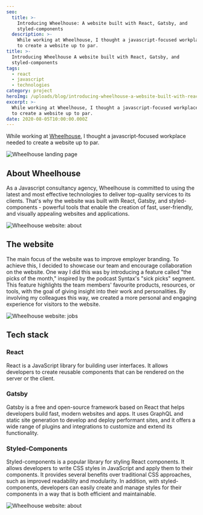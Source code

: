 ```yaml
---
seo:
  title: >-
    Introducing Wheelhouse: A website built with React, Gatsby, and
    styled-components
  description: >-
    While working at Wheelhouse, I thought a javascript-focused workplace needed
    to create a website up to par.
title: >-
  Introducing Wheelhouse A website built with React, Gatsby, and
  styled-components
tags:
  - react
  - javascript
  - technologies
category: project
heroImg: /uploads/blog/introducing-wheelhouse-a-website-built-with-react-gatsby-and-styled-components/hero.png
excerpt: >-
  While working at Wheelhouse, I thought a javascript-focused workplace needed
  to create a website up to par.
date: 2020-08-05T10:00:00.000Z
---
```


While working at [Wheelhouse](https://www.wheelhouse.be 'wheelhouse.be'), I
thought a javascript-focused workplace needed to create a website up to par.

![Wheelhouse landing page](/uploads/blog/introducing-wheelhouse-a-website-built-with-react-gatsby-and-styled-components/wheelhouse-1_t4uzdz.png 'Wheelhouse landing page')

## About Wheelhouse

As a Javascript consultancy agency, Wheelhouse is committed to using the latest
and most effective technologies to deliver top-quality services to its clients.
That's why the website was built with React, Gatsby, and styled-components -
powerful tools that enable the creation of fast, user-friendly, and visually
appealing websites and applications.

![Wheelhouse website: about](/uploads/blog/introducing-wheelhouse-a-website-built-with-react-gatsby-and-styled-components/wheelhouse-2_rnxapk.png 'Wheelhouse website: about')

## The website

The main focus of the website was to improve employer branding. To achieve this,
I decided to showcase our team and encourage collaboration on the website. One
way I did this was by introducing a feature called "the picks of the month,"
inspired by the podcast Syntax's "sick picks" segment. This feature highlights
the team members' favourite products, resources, or tools, with the goal of
giving insight into their work and personalities. By involving my colleagues
this way, we created a more personal and engaging experience for visitors to the
website.

![Wheelhouse website: jobs](/uploads/blog/introducing-wheelhouse-a-website-built-with-react-gatsby-and-styled-components/wheelhouse-3_zcexhm.png 'Wheelhouse website: jobs')

## Tech stack

### React

React is a JavaScript library for building user interfaces. It allows developers
to create reusable components that can be rendered on the server or the client.

### Gatsby

Gatsby is a free and open-source framework based on React that helps developers
build fast, modern websites and apps. It uses GraphQL and static site generation
to develop and deploy performant sites, and it offers a wide range of plugins
and integrations to customize and extend its functionality.

### Styled-Components

Styled-components is a popular library for styling React components. It allows
developers to write CSS styles in JavaScript and apply them to their components.
It provides several benefits over traditional CSS approaches, such as improved
readability and modularity. In addition, with styled-components, developers can
easily create and manage styles for their components in a way that is both
efficient and maintainable.

![Wheelhouse website: about](/uploads/blog/introducing-wheelhouse-a-website-built-with-react-gatsby-and-styled-components/wheelhouse-2_rnxapk.png 'Wheelhouse website: about')
